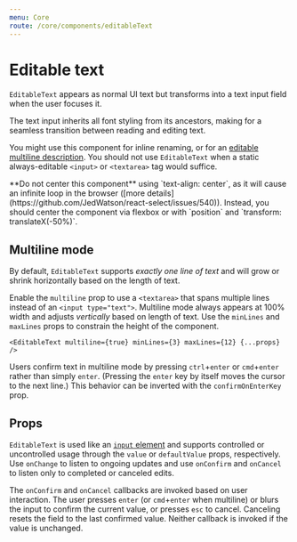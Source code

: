 ```yaml
---
menu: Core
route: /core/components/editableText
---
```



# Editable text

`EditableText` appears as normal UI text but transforms into a text input field
when the user focuses it.

The text input inherits all font styling from its ancestors, making for a
seamless transition between reading and editing text.

You might use this component for inline renaming, or for an
[editable multiline description](#core/components/editable-text.multiline-mode).
You should not use `EditableText` when a static always-editable `<input>` or
`<textarea>` tag would suffice.

<EditableTextExample />

<Callout intent="danger" title="Centering the component">
    **Do not center this component** using `text-align: center`, as it will cause an infinite loop
    in the browser ([more details](https://github.com/JedWatson/react-select/issues/540)). Instead,
    you should center the component via flexbox or with `position` and `transform: translateX(-50%)`.
</Callout>


## Multiline mode

By default, `EditableText` supports _exactly one line of text_ and will grow or
shrink horizontally based on the length of text.

Enable the `multiline` prop to use a `<textarea>` that spans multiple lines
instead of an `<input type="text">`. Multiline mode always appears at 100% width
and adjusts _vertically_ based on length of text. Use the `minLines` and
`maxLines` props to constrain the height of the component.

```tsx
<EditableText multiline={true} minLines={3} maxLines={12} {...props} />
```

Users confirm text in multiline mode by pressing `ctrl`+`enter` or `cmd`+`enter`
rather than simply `enter`. (Pressing the `enter` key by itself moves the cursor
to the next line.) This behavior can be inverted with the `confirmOnEnterKey`
prop.

## Props

`EditableText` is used like an [`input`
element](https://facebook.github.io/react/docs/forms.html) and supports
controlled or uncontrolled usage through the `value` or `defaultValue` props,
respectively. Use `onChange` to listen to ongoing updates and use `onConfirm`
and `onCancel` to listen only to completed or canceled edits.

The `onConfirm` and `onCancel` callbacks are invoked based on user interaction.
The user presses `enter` (or `cmd`+`enter` when multiline) or blurs the input to
confirm the current value, or presses `esc` to cancel. Canceling resets the
field to the last confirmed value. Neither callback is invoked if the value is
unchanged.

<Interface name="IEditableTextProps" />
